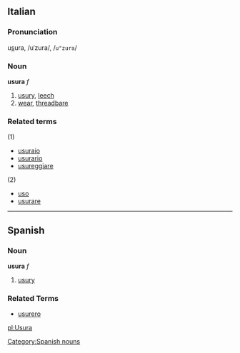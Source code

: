 ==Italian==
===Pronunciation===
u<u>s</u>ura, /uˈzura/, /<tt>u"zura</tt>/

===Noun===
'''usura''' ''f''

# [[usury]], [[leech]]
# [[wear]], [[threadbare]]

===Related terms===
(1)
*[[usuraio]]
*[[usurario]]
*[[usureggiare]]
(2)
*[[uso]]
*[[usurare]]

----
== Spanish ==
=== Noun ===
'''usura''' ''f''
# [[usury]]

=== Related Terms ===
*[[usurero]]
[[Category:Spanish nouns]]

[[pl:Usura]]